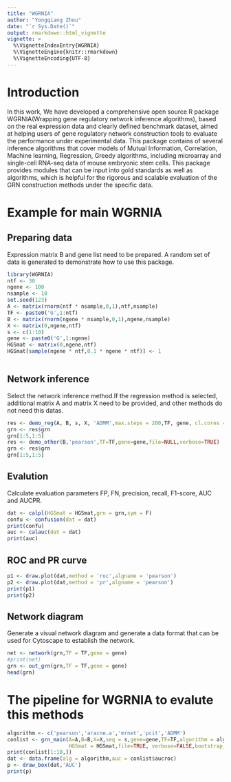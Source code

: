 ---
title: "WGRNIA"
author: "Yongqiang Zhou"
date: "`r Sys.Date()`"
output: rmarkdown::html_vignette
vignette: >
  %\VignetteIndexEntry{WGRNIA}
  %\VignetteEngine{knitr::rmarkdown}
  %\VignetteEncoding{UTF-8}
---

# Introduction

In this work, We have developed a comprehensive open source R package WGRNIA(Wrapping gene regulatory network inference algorithms), based on the real expression data and clearly defined benchmark dataset, aimed at helping users of gene regulatory network construction tools to evaluate the performance under experimental data. This package contains of several inference algorithms that cover models of Mutual Information, Correlation, Machine learning, Regression, Greedy algorithms, including microarray and single-cell RNA-seq data of mouse embryonic stem cells. This package provides modules that can be input into gold standards as well as algorithms, which is helpful for the rigorous and scalable evaluation of the GRN construction methods under the specific data.


# Example for main WGRNIA
## Preparing data
Expression matrix B and gene list need to be prepared. A random set of data is generated to demonstrate how to use this package.
```{r step1 data prepare}
library(WGRNIA)
ntf <- 30
ngene <- 100
nsample <- 10
set.seed(123)
A <- matrix(rnorm(ntf * nsample,0,1),ntf,nsample)
TF <- paste0('G',1:ntf)
B <- matrix(rnorm(ngene * nsample,0,1),ngene,nsample)
X <- matrix(0,ngene,ntf)
s <- c(1:10)
gene <- paste0('G',1:ngene)
HGSmat <- matrix(0,ngene,ntf)
HGSmat[sample(ngene * ntf,0.1 * ngene * ntf)] <- 1
    
```

## Network inference
Select the network inference method.If the regression method is selected, additional matrix A and matrix X need to be provided, and other methods do not need this datas.
```{r step2 run_grn, echo=TRUE}
res <- demo_reg(A, B, s, X, 'ADMM',max.steps = 200,TF, gene, cl.cores = 2,file=NULL,verbose=TRUE)
grn <- res$grn 
grn[1:5,1:5]
res <- demo_other(B,'pearson',TF=TF,gene=gene,file=NULL,verbose=TRUE)
grn <- res$grn 
grn[1:5,1:5]
```

## Evalution
Calculate evaluation parameters FP, FN, precision, recall, F1-score, AUC and AUCPR.
```{r step3 evalution}
dat <- calpl(HGSmat = HGSmat,grn = grn,sym = F)
confu <- confusion(dat = dat)
print(confu)
auc <- calauc(dat = dat)
print(auc)
```
## ROC and PR curve
```{r step4 ROC and PR curve, echo=TRUE, fig.height=5, fig.width=6.5, warning=FALSE}
p1 <- draw.plot(dat,method = 'roc',algname = 'pearson')
p2 <- draw.plot(dat,method = 'pr',algname = 'pearson')
print(p1)
print(p2)
```

## Network diagram
Generate a visual network diagram and generate a data format that can be used for Cytoscape to establish the network.
```{r step5 output or draw network}
net <- network(grn,TF = TF,gene = gene)
#print(net)
grn <- out_grn(grn,TF = TF,gene = gene)
head(grn)
```


# The pipeline for WGRNIA to evalute this methods
```{r pipeline, echo=TRUE, fig.height=5, fig.width=6.5}
algorithm <- c('pearson','aracne.a','mrnet','pcit','ADMM')
conlist <- grn_main(A=A,B=B,X=X,seq = s,gene=gene,TF=TF,algorithm = algorithm,
                    HGSmat = HGSmat,file=TRUE, verbose=FALSE,bootstrap_num = 5)
print(conlist[1:10,])
dat <- data.frame(alg = algorithm,auc = conlist$aucroc)
p <- draw_box(dat,'AUC')
print(p)
```

